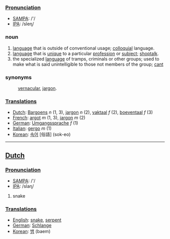 ===[[Pronunciation]]===
*[[w:SAMPA|SAMPA]]: /'/
*[[w:IPA|IPA]]: /sleɳ/

===noun===
#[[language]] that is outside of conventional usage; [[colloquial]] language.
#[[language]] that is [[unique]] to a particular [[profession]] or [[subject]]; [[shoptalk]].
#the specialized [[language]] of tramps, criminals or other groups; used to make what is said unintelligible to those not members of the group; [[cant]]
===synonyms===
:[[vernacular]], [[jargon]].

===[[Translation]]s===
*[[Dutch]]: [[Bargoens]] ''n'' (1, 3), [[jargon]] ''n'' (2), [[vaktaal]] ''f'' (2), [[boeventaal]] ''f'' (3)
*[[French]]: [[argot]] ''m'' (1, 3), [[jargon]] ''m'' (2)
*[[German]]: [[Umgangssprache]] ''f'' (1)
*[[Italian]]: [[gergo]] ''m'' (1)
*[[Korean]]: [[속어]] [俗語] (sok-eo)

----

==[[Dutch]]==

===[[Pronunciation]]===
*[[w:SAMPA|SAMPA]]: /'/
*[[w:IPA|IPA]]: /slaɳ/

# snake

===[[Translation]]s===
*[[English]]: [[snake]], [[serpent]]
*[[German]]: [[Schlange]]
*[[Korean]]: [[뱀]] (baem)
